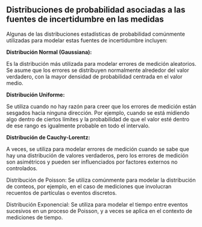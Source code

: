 ## Distribuciones de probabilidad asociadas a las fuentes de incertidumbre en las medidas

Algunas de las distribuciones estadísticas de probabilidad comúnmente utilizadas para modelar estas fuentes de incertidumbre incluyen:

**Distribución Normal (Gaussiana):** 


Es la distribución más utilizada para modelar errores de medición aleatorios. Se asume que los errores se distribuyen normalmente alrededor del valor verdadero, con la mayor densidad de probabilidad centrada en el valor medio.

**Distribución Uniforme:** 

Se utiliza cuando no hay razón para creer que los errores de medición están sesgados hacia ninguna dirección. Por ejemplo, cuando se está midiendo algo dentro de ciertos límites y la probabilidad de que el valor esté dentro de ese rango es igualmente probable en todo el intervalo.

**Distribución de Cauchy-Lorentz:** 

A veces, se utiliza para modelar errores de medición cuando se sabe que hay una distribución de valores verdaderos, pero los errores de medición son asimétricos y pueden ser influenciados por factores externos no controlados.

Distribución de Poisson: Se utiliza comúnmente para modelar la distribución de conteos, por ejemplo, en el caso de mediciones que involucran recuentos de partículas o eventos discretos.

Distribución Exponencial: Se utiliza para modelar el tiempo entre eventos sucesivos en un proceso de Poisson, y a veces se aplica en el contexto de mediciones de tiempo.
